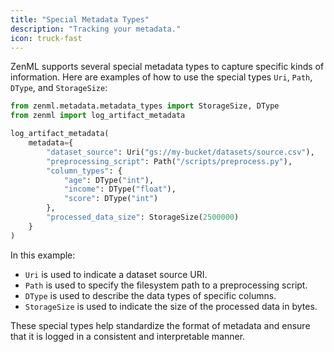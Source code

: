 ```yaml
---
title: "Special Metadata Types"
description: "Tracking your metadata."
icon: truck-fast
---
```


ZenML supports several special metadata types to capture specific kinds of information. Here are examples of how to use the special types `Uri`, `Path`, `DType`, and `StorageSize`:

```py
from zenml.metadata.metadata_types import StorageSize, DType
from zenml import log_artifact_metadata

log_artifact_metadata(
    metadata={
        "dataset_source": Uri("gs://my-bucket/datasets/source.csv"),
        "preprocessing_script": Path("/scripts/preprocess.py"),
        "column_types": {
            "age": DType("int"),
            "income": DType("float"),
            "score": DType("int")
        },
        "processed_data_size": StorageSize(2500000)
    }
)
```

In this example:

* `Uri` is used to indicate a dataset source URI.
* `Path` is used to specify the filesystem path to a preprocessing script.
* `DType` is used to describe the data types of specific columns.
* `StorageSize` is used to indicate the size of the processed data in bytes.

These special types help standardize the format of metadata and ensure that it is logged in a consistent and interpretable manner.

